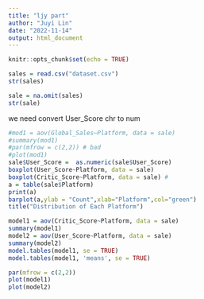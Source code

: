 ```yaml
---
title: "ljy part"
author: "Juyi Lin"
date: "2022-11-14"
output: html_document
---
```


```r
knitr::opts_chunk$set(echo = TRUE)
```

```r
sales = read.csv("dataset.csv")
str(sales)
```

```r
sale = na.omit(sales)
str(sale)
```
we need convert User_Score chr to num 
```r
#mod1 = aov(Global_Sales~Platform, data = sale)
#summary(mod1)
#par(mfrow = c(2,2)) # bad
#plot(mod1)
sale$User_Score =  as.numeric(sale$User_Score) 
boxplot(User_Score~Platform, data = sale) 
boxplot(Critic_Score~Platform, data = sale) #
a = table(sale$Platform)
print(a)
barplot(a,ylab = "Count",xlab="Platform",col="green")
title("Distribution of Each Platform")
```



```r
model1 = aov(Critic_Score~Platform, data = sale)
summary(model1)
model2 = aov(User_Score~Platform, data = sale)
summary(model2)
model.tables(model1, se = TRUE)
model.tables(model1, 'means', se = TRUE)
```


```r
par(mfrow = c(2,2))
plot(model1)
plot(model2)
```

















